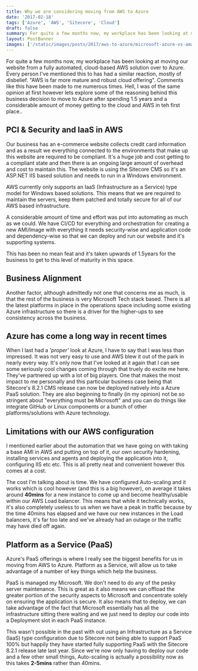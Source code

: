 ```yaml
---
title: Why we are considering moving from AWS to Azure
date: '2017-02-18'
tags: ['Azure', 'AWS', 'Sitecore', 'Cloud']
draft: false
summary: For quite a few months now, my workplace has been looking at moving our website from a fully automated, cloud-based AWS solution over to Azure. Every person I've mentioned this to has had a similar reaction, mostly of disbelief. "AWS is far more mature and robust cloud offering".
layout: PostBanner
images: ['/static/images/posts/2017/aws-to-azure/microsoft-azure-vs-amazon-aws-comparison-between-two-cloud-computing-giants-1.jpg']
---
```


For quite a few months now, my workplace has been looking at moving our website from a fully automated, cloud-based AWS solution over to Azure. Every person I've mentioned this to has had a similar reaction, mostly of disbelief. "AWS is far more mature and robust cloud offering". Comments like this have been made to me numerous times. Hell, I was of the same opinion at first however lets explore some of the reasoning behind this business decision to move to Azure after spending 1.5 years and a considerable amount of money getting to the cloud and AWS in teh first place..

## PCI & Security and IaaS in AWS
Our business has an e-commerce website collects credit card information and as a result we everything connected to the environments that make up this website are required to be compliant. It's a huge job and cost getting to a compliant state and then there is an ongoing large amount of overhead and cost to maintain this. The website is using the Sitecore CMS so it's an ASP.NET IIS based solution and needs to run in a Windows environment.

AWS currently only supports an IaaS (Infrastructure as a Service) type model for Windows based solutions. This means that we are required to maintain the servers, keep them patched and totally secure for all of our AWS based infrastructure.

A considerable amount of time and effort was put into automating as much as we could. We have CI/CD for everything and orchestration for creating a new AMI/Image with everything it needs security-wise and application code and dependency-wise so that we can deploy and run our website and it's supporting systems.

This has been no mean feat and it's taken upwards of 1.5years for the business to get to this level of maturity in this space.

## Business Alignment
Another factor, although admittedly not one that concerns me as much, is that the rest of the business is very Microsoft Tech stack based. There is all the latest platforms in place in the operations space including some existing Azure infrastructure so there is a driver for the higher-ups to see consistency across the business.

## Azure has come a long way in recent times
When I last had a *'proper'* look at Azure, I have to say that I was less than impressed. It was not very easy to use and AWS blew it out of the park in nearly every way. It's only now that I've looked at it again that I can see some seriously cool changes coming through that truely do excite me here. They've partnered up with a lot of big players. One that makes the most impact to me personally and this particular business case being that Sitecore's 8.2.1 CMS release can now be deployed natively into a Azure PaaS solution. They are also beginning to finally (in my opinion) not be so stringent about "everything must be Microsoft" and you can do things like integrate GitHub or Linux components or a bunch of other platforms/solutions with Azure technology.

## Limitations with our AWS configuration
I mentioned earlier about the automation that we have going on with taking a base AMI in AWS and putting on top of it, our own security hardening, installing services and agents and deploying the application into it, configuring IIS etc etc. This is all pretty neat and convenient however this comes at a cost.

The cost I'm talking about is time. We have configured Auto-scaling and it works which is cool however (and this is a big however), on average it takes around **40mins** for a new instance to come up and become healthy/usable within our AWS Load balancer. This means that while it technically works, it's also completely useless to us when we have a peak in traffic because by the time 40mins has elapsed and we have our new instances in the Load balancers, it's far too late and we've already had an outage or the traffic may have died off again.

## Platform as a Service (PaaS)
Azure's PaaS offerings is where I really see the biggest benefits for us in moving from AWS to Azure. Platform as a Service, will allow us to take advantage of a number of key things which help the business.

PaaS is managed my Microsoft. We don't need to do any of the pesky server maintenance. This is great as it also means we can offload the greater portion of the security aspects to Microsoft and concentrate solely on ensuring the application is secure. It also means that to deploy, we can take advantage of the fact that Microsoft essentially has all the infrastructure sitting there waiting and we just need to deploy our code into a Deployment slot in each PaaS instance.

This wasn't possible in the past with out using an Infrastructure as a Service (IaaS) type configuration due to Sitecore not being able to support PaaS 100% but happily they have started fully supporting PaaS with the Sitecore 8.2.1 release late last year. Since we're now only having to deploy our code and a few other small things, Auto-scaling is actually a possibility now as this takes **2-5mins** rather than 40mins.


